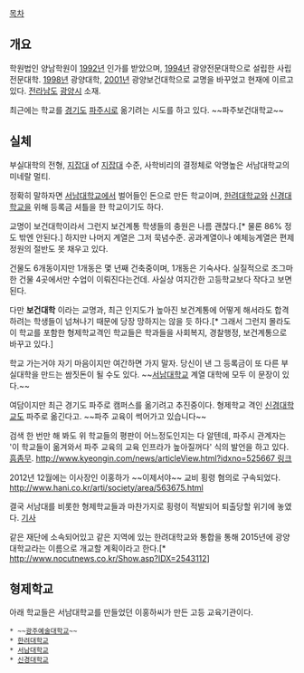 [[목차]]
== 개요 ==
학원법인 양남학원이 [[1992년]] 인가를 받았으며, [[1994년]] 광양전문대학으로 설립한 사립 전문대학. [[1998년]] 광양대학, [[2001년]] 광양보건대학으로 교명을 바꾸었고 현재에 이르고 있다. [[전라남도]] [[광양시]] 소재.

최근에는 학교를 [[경기도]] [[파주시]]로 옮기려는 시도를 하고 있다. ~~파주보건대학교~~

== 실체 ==
부실대학의 전형, [[지잡대]] of [[지잡대]] 수준, 사학비리의 결정체로 악명높은 서남대학교의 미네랄 멀티.

정확히 말하자면 [[서남대학교]]에서 벌어들인 돈으로 만든 학교이며, [[한려대학교]]와 [[신경대학교]]을 위해 등록금 셔틀을 한 학교이기도 하다.

교명이 보건대학이라서 그런지 보건계통 학생들의 충원은 나름 괜찮다.[* 물론 86% 정도 밖엔 안된다.] 하지만 나머지 계열은 그저 묵념수준. 공과계열이나 예체능계열은 편제 정원의 절반도 못 채우고 있다.

건물도 6개동이지만 1개동은 몇 년째 건축중이며, 1개동은 기숙사다. 실질적으로 조그마한 건물 4곳에서만 수업이 이뤄진다는건데. 사실상 여지간한 고등학교보다 작다고 보면 된다.

다만 '''보건대학''' 이라는 교명과, 최근 인지도가 높아진 보건계통에 어떻게 해서라도 합격하려는 학생들이 넘쳐나기 때문에 당장 망하지는 않을 듯 하다.[* 그래서 그런지 몰라도 이 학교를 포함한 형제학교격인 학교들은 학과들을 사회복지, 경찰행정, 보건계통으로 바꾸고 있다.]

학교 가는거야 자기 마음이지만 여간하면 가지 말자. 당신이 낸 그 등록금이 또 다른 부실대학을 만드는 쌈짓돈이 될 수도 있다. ~~[[서남대학교]] 계열 대학에 모두 이 문장이 있다.~~

여담이지만 최근 경기도 파주로 캠퍼스를 옮기려고 추진중이다. 형제학교 격인 [[신경대학교]]도 파주로 옮긴다고. ~~파주 교육이 썩어가고 있습니다~~

검색 한 번만 해 봐도 위 학교들의 평판이 어느정도인지는 다 알텐데, 파주시 관계자는 '이 학교들이 옮겨와서 파주 교육의 교육 인프라가 높아질꺼다' 식의 발언을 하고 있다. [[흠좀무]].
[[http://www.kyeongin.com/news/articleView.html?idxno=525667 링크]]

2012년 12월에는 이사장인 이홍하가 ~~이제서야~~ 교비 횡령 혐의로 구속되었다. [[http://www.hani.co.kr/arti/society/area/563675.html]]

결국 서남대를 비롯한 형제학교들과 마찬가지로 횡령이 적발되어 퇴출당할 위기에 놓였다. [http://joongang.joinsmsn.com/article/182/10944182.html?ctg= 기사]

같은 재단에 소속되어있고 같은 지역에 있는 한려대학교와 통합을 통해 2015년에 광양대학교라는 이름으로 개교할 계획이라고 한다.[* http://www.nocutnews.co.kr/Show.asp?IDX=2543112]

== 형제학교 ==
아래 학교들은 서남대학교를 만들었던 이홍하씨가 만든 고등 교육기관이다.

 * ~~[[광주예술대학교]]~~
 * [[한려대학교]]
 * [[서남대학교]]
 * [[신경대학교]]
